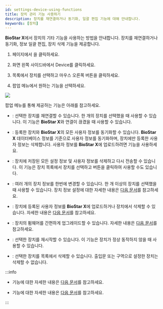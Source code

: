 ```yaml
---
id: settings-device-using-functions
title: 장치 관리 기능 사용하기
description: 장치를 재연결하거나 동기화, 일괄 편집 기능에 대해 안내합니다.
keywords: [장치]
---
```


**BioStar X**에서 장치의 기타 기능을 사용하는 방법을 안내합니다. 장치를 재연결하거나 동기화, 정보 일괄 편집, 장치 삭제 기능을 제공합니다.

1. <Cmd sid='shell.header.launcher' /> 페이지에서 <Cmd sid='shell.header.setting' />을 클릭하세요.

1. 화면 왼쪽 사이드바에서 <Cmd>Device</Cmd>를 클릭하세요.

1. <Cmd sid='menu.device.allDeviceGroups' product='2' /> 목록에서 장치를 선택하고 마우스 오른쪽 버튼을 클릭하세요.

1. 팝업 메뉴에서 원하는 기능을 선택하세요.

<Image src='/img/biostarx-setting-device-functions.png' />

팝업 메뉴를 통해 제공하는 기능은 아래를 참고하세요.

* <Cmd sid='button.reconnect' product='2' />: 선택한 장치를 재연결할 수 있습니다. 한 개의 장치를 선택했을 때 사용할 수 있습니다. 이 기능은 **BioStar X**와 연결이 끊겼을 때 사용할 수 있습니다.

* <Cmd sid='button.syncDevice' product='2' />: 등록한 장치와 **BioStar X**의 모든 사용자 정보를 동기화할 수 있습니다. **BioStar X** 데이터베이스 정보를 기준으로 사용자 정보를 동기화하며, 장치에만 등록한 사용자 정보는 삭제합니다. 사용자 정보를 **BioStar X**에 업로드하려면 <Cmd sid='button.manageUsersInDevice' product='2' /> 기능을 사용하세요.

* <Cmd sid='device.sync_all' product='2' />: 장치에 저장된 모든 설정 정보 및 사용자 정보를 삭제하고 다시 전송할 수 있습니다. 이 기능은 장치 목록에서 장치를 선택하고 <IcMoreW /> 버튼을 클릭하여 사용할 수도 있습니다.

* <Cmd sid='button.batchEdit' product='2' />: 여러 개의 장치 정보를 한번에 변경할 수 있습니다. 한 개 이상의 장치를 선택했을 때 사용할 수 있습니다. 장치 정보 설정에 대한 자세한 내용은 [다음 문서](settings-device-details)를 참고하세요.

* <Cmd sid='button.manageUsersInDevice' product='2' />: 장치에 등록된 사용자 정보를 **BioStar X**에 업로드하거나 장치에서 삭제할 수 있습니다. 자세한 내용은 [다음 문서](settings-device-manage-device-users)를 참고하세요.

* <Cmd sid='button.firmwareUpgrade' product='2' />: 장치의 펌웨어를 간편하게 업그레이드할 수 있습니다. 자세한 내용은 [다음 문서](settings-device-upgrade-firmware)를 참고하세요.

* <Cmd sid='device.menu.reboot' product='2' />: 선택한 장치를 재시작할 수 있습니다. 이 기능은 장치가 정상 동작하지 않을 때 사용할 수 있습니다.

* <Cmd sid='button.deleteDevice' product='2' />: 선택한 장치를 목록에서 삭제할 수 있습니다. 출입문 또는 구역으로 설정한 장치는 삭제할 수 없습니다.

:::info

* <Cmd sid='device.menu.addWiegandDevice' product='2' /> 기능에 대한 자세한 내용은 [다음 문서](settings-adding-wiegand)를 참고하세요.

* <Cmd sid='device.menu.searchSlaveDevice' product='2' /> 기능에 대한 자세한 내용은 [다음 문서](settings-adding-slave-device)를 참고하세요.

:::